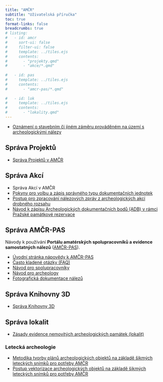 ```yaml
---
title: "AMČR"
subtitle: "Uživatelská příručka"
toc: true
format-links: false
breadcrumbs: true
# listing:
#   - id: amcr
#     sort-ui: false
#     filter-ui: false
#     template: ../tiles.ejs
#     contents: 
#       - "projekty.qmd"
#       - "akce/*.qmd"
      
#   - id: pas
#     template: ../tiles.ejs
#     contents:
#       - "amcr-pas/*.qmd"
      
#   - id: lok
#     template: ../tiles.ejs
#     contents:
#       - "lokality.qmd"
---
```


- [Oznámení o stavebním či jiném záměru prováděném na území s archeologickými nálezy](oznameni.qmd)

## Správa Projektů

- [Správa Projektů v AMČR](projekty.qmd)

## Správa Akcí

- Správa Akcí v AMČR
- [Pokyny pro volbu a zápis správného typu dokumentačních jednotek](akce/dj.qmd)
- [Postup pro zpracování nálezových zpráv z archeologických akcí drobného rozsahu](akce/drobne-akce.qmd)
- [Návod k zápisu Archeologických dokumentačních bodů (ADB) v rámci Pražské památkové rezervace](akce/adb.qmd)

<!-- ::: {#amcr .column-screen-inset-right}
::: -->

## Správa AMČR-PAS

Návody k používání **Portálu amatérských spolupracovníků a evidence samostatných nálezů** ([AMČR-PAS](https://amcr-info.aiscr.cz/pas)). 

- [Úvodní stránka nápovědy k AMČR-PAS](amcr-pas/amcr-pas.qmd)
- [Často kladené otázky (FAQ)](amcr-pas/faq.qmd)
- [Návod pro spolupracovníky](amcr-pas/amater.qmd)
- [Návod pro archeology](amcr-pas/archeolog.qmd)
- [Fotografická dokumentace nálezů](amcr-pas/foto.qmd)

<!-- ::: {#pas .column-screen-inset-right}
::: -->

## Správa Knihovny 3D

- [Správa Knihovny 3D](knihovna3d.qmd)

## Správa lokalit

- [Zásady evidence nemovitých archeologických památek (lokalit)](lokality/lokality.qmd)

### Letecká archeologie

- [Metodika tvorby plánů archeologických objektů na základě šikmých leteckých snímků pro potřeby AMČR](lokality/plany.qmd)
- [Postup vektorizace archeologických objektů na základě šikmých leteckých snímků pro potřeby AMČR](lokality/vektorizace.qmd)

<!-- ::: {#lok .column-screen-inset-right}
::: -->



